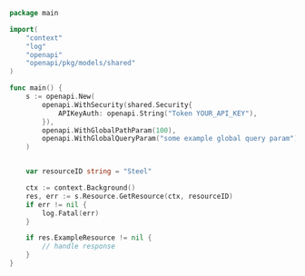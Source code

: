 ```go showLineNumbers copy filename="Get Resource usage example"
package main

import(
	"context"
	"log"
	"openapi"
	"openapi/pkg/models/shared"
)

func main() {
    s := openapi.New(
        openapi.WithSecurity(shared.Security{
            APIKeyAuth: openapi.String("Token YOUR_API_KEY"),
        }),
        openapi.WithGlobalPathParam(100),
        openapi.WithGlobalQueryParam("some example global query param"),
    )


    var resourceID string = "Steel"

    ctx := context.Background()
    res, err := s.Resource.GetResource(ctx, resourceID)
    if err != nil {
        log.Fatal(err)
    }

    if res.ExampleResource != nil {
        // handle response
    }
}
```

